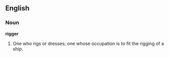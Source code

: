 ==English==

===Noun===

'''rigger'''

#One who rigs or dresses; one whose occupation is to fit the rigging of a ship.